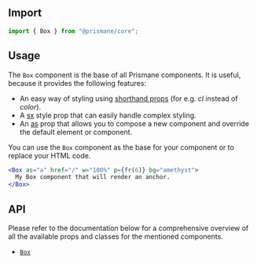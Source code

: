 ## Import

```js
import { Box } from "@prismane/core";
```

## Usage

The `Box` component is the base of all Prismane components. It is useful, because it provides the following features:

- An easy way of styling using [shorthand props](/docs/styling/style-props) (for e.g. _cl_ instead of _color_).
- A [sx](/docs/styling/sx-prop) style prop that can easily handle complex styling.
- An [as](/docs/getting-started/versatile-components) prop that allows you to compose a new component and override the default element or component.

You can use the `Box` component as the base for your component or to replace your HTML code.

```jsx preview
<Box as="a" href="/" w="100%" p={fr(6)} bg="amethyst">
  My Box component that will render an anchor.
</Box>
```

## API

Please refer to the documentation below for a comprehensive overview of all the available props and classes for the mentioned components.

- [`Box`](/docs/components-api/box-api)
